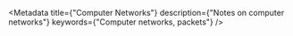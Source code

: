 
<Metadata
	title={"Computer Networks"}
	description={"Notes on computer networks"}
	keywords={"Computer networks, packets"}
/>

